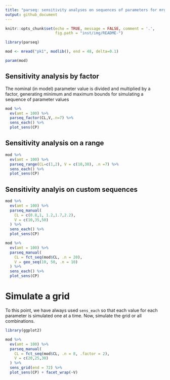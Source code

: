 ```yaml
---
title: "parseq: sensitivity analyses on sequences of parameters for mrgsolve"
output: github_document
---
```


```r
knitr::opts_chunk$set(echo = TRUE, message = FALSE, comment = '.', 
                      fig.path = "inst/img/README-")
```

```r
library(parseq)
```



```r
mod <- mread("pk1", modlib(), end = 48, delta=0.1)

param(mod)
```

## Sensitivity analysis by factor

The nominal (in model) parameter value is divided 
and multiplied by a factor, generating minimum and maximum 
bounds for simulating a sequence of parameter values

```r
mod %>% 
  ev(amt = 100) %>% 
  parseq_factor(CL,V,.n=7) %>% 
  sens_each() %>% 
  plot_sens(CP)
```

## Sensitivity analysis on a range

```r
mod %>% 
  ev(amt = 100) %>% 
  parseq_range(CL=c(1,2), V = c(10,30), .n =7) %>% 
  sens_each() %>% 
  plot_sens(CP)
```

## Sensitivity analyis on custom sequences

```r
mod %>% 
  ev(amt = 100) %>% 
  parseq_manual(
    CL = c(0.8,1, 1.2,1.7,2.2), 
    V = c(10,35,50)
  ) %>% 
  sens_each() %>% 
  plot_sens(CP)
```


```r
mod %>% 
  ev(amt = 100) %>% 
  parseq_manual(
    CL = fct_seq(mod$CL, .n = 20), 
    V = geo_seq(10, 50, .n = 10)
  ) %>% 
  sens_each() %>% 
  plot_sens(CP)
```

# Simulate a grid

To this point, we have always used `sens_each` so that each value for each 
parameter is simulated one at a time.  Now, simulate the grid or all 
combinations.

```r
library(ggplot2)

mod %>% 
  ev(amt = 100) %>% 
  parseq_manual(
    CL = fct_seq(mod$CL, .n = 8, .factor = 2), 
    V = c(20,25,30)
  ) %>% 
  sens_grid(end = 72) %>% 
  plot_sens(CP) + facet_wrap(~V)
```


